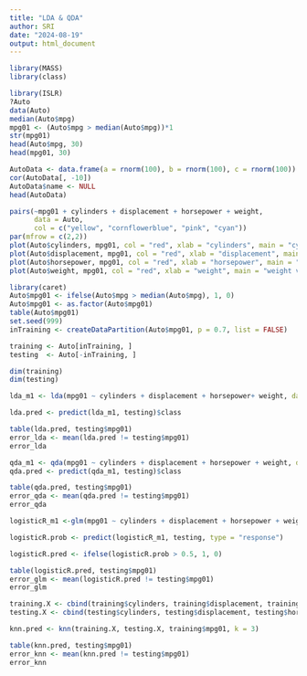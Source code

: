 ---
title: "LDA & QDA"
author: SRI
date: "2024-08-19"
output: html_document
---
```{r}
library(MASS)
library(class)
```



```{r}
library(ISLR)
?Auto
data(Auto)
median(Auto$mpg)
mpg01 <- (Auto$mpg > median(Auto$mpg))*1
str(mpg01)
head(Auto$mpg, 30)
head(mpg01, 30)
```  

```{r}

AutoData <- data.frame(a = rnorm(100), b = rnorm(100), c = rnorm(100))
cor(AutoData[, -10])
AutoData$name <- NULL
head(AutoData)

pairs(~mpg01 + cylinders + displacement + horsepower + weight, 
      data = Auto, 
      col = c("yellow", "cornflowerblue", "pink", "cyan"))
par(mfrow = c(2,2))
plot(Auto$cylinders, mpg01, col = "red", xlab = "cylinders", main = "cylinders vs. mpg01")
plot(Auto$displacement, mpg01, col = "red", xlab = "displacement", main = "displacement vs. mpg01")
plot(Auto$horsepower, mpg01, col = "red", xlab = "horsepower", main = "horsepower vs. mpg01")
plot(Auto$weight, mpg01, col = "red", xlab = "weight", main = "weight vs. mpg01")


```
                 
                       
```{r}
library(caret)
Auto$mpg01 <- ifelse(Auto$mpg > median(Auto$mpg), 1, 0)
Auto$mpg01 <- as.factor(Auto$mpg01) 
table(Auto$mpg01)
set.seed(999)
inTraining <- createDataPartition(Auto$mpg01, p = 0.7, list = FALSE)

training <- Auto[inTraining, ]
testing  <- Auto[-inTraining, ]

dim(training)
dim(testing)
```
                    
```{r}
lda_m1 <- lda(mpg01 ~ cylinders + displacement + horsepower+ weight, data = training)

lda.pred <- predict(lda_m1, testing)$class

table(lda.pred, testing$mpg01)
error_lda <- mean(lda.pred != testing$mpg01)
error_lda
```
                    
```{r}
qda_m1 <- qda(mpg01 ~ cylinders + displacement + horsepower + weight, data = training)
qda.pred <- predict(qda_m1, testing)$class

table(qda.pred, testing$mpg01)
error_qda <- mean(qda.pred != testing$mpg01)
error_qda
```
```{r}
logisticR_m1 <-glm(mpg01 ~ cylinders + displacement + horsepower + weight, data = training, family = binomial)

logisticR.prob <- predict(logisticR_m1, testing, type = "response")

logisticR.pred <- ifelse(logisticR.prob > 0.5, 1, 0)

table(logisticR.pred, testing$mpg01)
error_glm <- mean(logisticR.pred != testing$mpg01)
error_glm
```
```{r}
training.X <- cbind(training$cylinders, training$displacement, training$horsepower, training$weight)
testing.X <- cbind(testing$cylinders, testing$displacement, testing$horsepower, testing$weight)

knn.pred <- knn(training.X, testing.X, training$mpg01, k = 3)

table(knn.pred, testing$mpg01)
error_knn <- mean(knn.pred != testing$mpg01)
error_knn
```
                    
                    
                       

